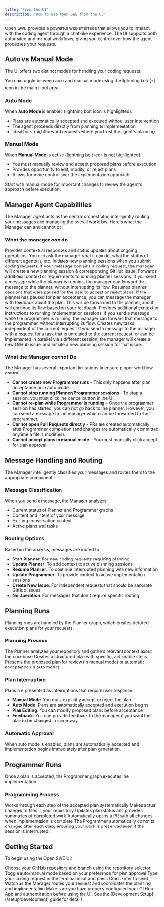```yaml
---
title: "From the UI"
description: "How to use Open SWE from the UI"
---
```


Open SWE provides a powerful web interface that allows you to interact with the coding agent through a chat-like experience. The UI supports both automated and manual workflows, giving you control over how the agent processes your requests.

## Auto vs Manual Mode

The UI offers two distinct modes for handling your coding requests:

<Note>
  You can toggle between auto and manual mode using the lightning bolt (⚡) icon
  in the main input area.
</Note>

### Auto Mode

When **Auto Mode** is enabled (lightning bolt icon is highlighted):

- Plans are automatically accepted and executed without user intervention
- The agent proceeds directly from planning to implementation
- Ideal for straightforward requests where you trust the agent's planning

### Manual Mode

When **Manual Mode** is active (lightning bolt icon is not highlighted):

- You must manually review and accept proposed plans before execution
- Provides opportunity to edit, modify, or reject plans
- Allows for more control over the implementation approach

<Tip>
  Start with manual mode for important changes to review the agent's approach
  before execution.
</Tip>

## Manager Agent Capabilities

The Manager agent acts as the central orchestrator, intelligently routing your messages and managing the overall workflow. Here's what the Manager can and cannot do:

### What the manager _can_ do

<Steps>
  <Step title="Respond to User Messages">
    Provides contextual responses and status updates about ongoing operations.
    You can ask the manager what it can do, what the status of different agents
    is, etc.
  </Step>
  <Step title="Create New Planning Runs">
    Initiates new planning sessions when you submit coding requests. If your
    message contains a coding request, the manager will create a new planning
    session & corresponding GitHub issue.
  </Step>
  <Step title="Send Messages to Active Planning Runs">
    Forwards additional context or requirements to running planner sessions. If
    you send a message while the planner is running, the manager can forward
    that message to the planner, without interrupting its flow.
  </Step>
  <Step title="Resume Interrupted Planners">
    Resumes planner sessions that were paused for the user to accept or reject
    plans. If the planner has paused for plan acceptance, you can message the
    manager with feedback about the plan. This will be forwarded to the planner,
    and it will continue its flow based on your feedback.
  </Step>
  <Step title="Send Messages to Active Programmer Runs">
    Provides additional context or instructions to running implementation
    sessions. If you send a message while the programmer is running, the manager
    can forward that message to the programmer, without interrupting its flow.
  </Step>
  <Step title="Create new tasks">
    Creates new tasks, independent of the current request. If you send a message
    to the manager with a request for a task that is unrelated to the current
    request, or can be implemented in parallel via a different session, the
    manager will create a new GitHub issue, and initiate a new planning session
    for that issue.
  </Step>
</Steps>

### What the Manager _cannot_ Do

<Note>
  The Manager has several important limitations to ensure proper workflow
  control:
</Note>

- **Cannot create new Programmer runs** - This only happens after plan acceptance or in auto mode.
- **Cannot stop running Planner/Programmer sessions** - To stop a session, you must click the cancel button in the UI.
- **Cannot re-plan while Programmer is running** - Once the programmer session has started, you can not go back to the planner. However, you can send a message to the manager which can be forwarded to the programmer.
- **Cannot open Pull Requests directly** - PRs are created automatically after Programmer completion (and changes are automatically committed anytime a file is modified).
- **Cannot accept plans in manual mode** - You must manually click accept for plan approval.

## Message Handling and Routing

The Manager intelligently classifies your messages and routes them to the appropriate component:

### Message Classification

When you send a message, the Manager analyzes:

- Current status of Planner and Programmer graphs
- Content and intent of your message
- Existing conversation context
- Active plans and tasks

### Routing Options

Based on the analysis, messages are routed to:

- **Start Planner**: For new coding requests requiring planning
- **Update Planner**: To add context to active planning sessions
- **Resume Planner**: To continue interrupted planning with new information
- **Update Programmer**: To provide context to active implementation sessions
- **Create New Issue**: For independent requests that should be separate GitHub issues
- **No Operation**: For messages that don't require specific routing

## Planning Runs

Planning runs are handled by the Planner graph, which creates detailed execution plans for your requests.

### Planning Process

<Steps>
  <Step title="Context Gathering">
    The Planner analyzes your repository and gathers relevant context about the
    codebase
  </Step>
  <Step title="Plan Generation">
    Creates a structured plan with specific, actionable steps
  </Step>
  <Step title="Plan Presentation">
    Presents the proposed plan for review (in manual mode) or automatic
    acceptance (in auto mode)
  </Step>
</Steps>

### Plan Interruption

Plans are presented as interruptions that require user response:

- **Manual Mode**: You must explicitly accept or reject the plan
- **Auto Mode**: Plans are automatically accepted and execution begins
- **Plan Editing**: You can modify proposed plans before acceptance
- **Feedback**: You can provide feedback to the manager if you want the plan to be changed in some way

### Automatic Approval

When auto mode is enabled, plans are automatically accepted and implementation begins immediately after plan generation.

## Programmer Runs

Once a plan is accepted, the Programmer graph executes the implementation.

### Programming Process

<Steps>
  <Step title="Plan Execution">
    Works through each step of the accepted plan systematically
  </Step>
  <Step title="Code Implementation">
    Makes actual changes to files in your repository
  </Step>
  <Step title="Progress Tracking">
    Updates plan status and provides summaries of completed work
  </Step>
  <Step title="Pull Request Creation">
    Automatically opens a PR with all changes when implementation is complete
  </Step>
</Steps>

<Note>
  The Programmer automatically commits changes after each step, ensuring your
  work is preserved even if the session is interrupted.
</Note>

## Getting Started

To begin using the Open SWE UI:

<Steps>
  <Step title="Select Repository">
    Choose your GitHub repository and branch using the repository selector
  </Step>
  <Step title="Choose Mode">
    Toggle auto/manual mode based on your preference for plan approval
  </Step>
  <Step title="Submit Request">
    Type your coding request in the terminal input and press Cmd+Enter to send
  </Step>
  <Step title="Monitor Progress">
    Watch as the Manager routes your request and coordinates the planning and
    implementation
  </Step>
</Steps>

<Note>
  Make sure you have properly configured your GitHub App and authentication
  before using the UI. See the [Development Setup](/setup/development) guide for
  details.
</Note>

